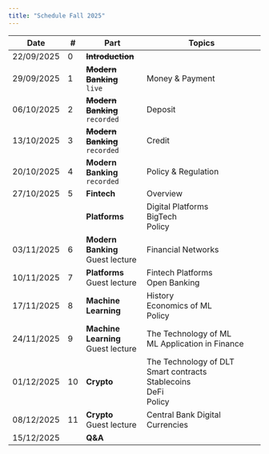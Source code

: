 ```yaml
---
title: "Schedule Fall 2025"
---
```


| Date       | #  | Part                         | Topics                                                                 |
|------------|----|------------------------------|------------------------------------------------------------------------|
| 22/09/2025 | 0  | ~~**Introduction**~~             |                                                                        |
| 29/09/2025 | 1  | ~~**Modern Banking**~~<br> `live`           | Money & Payment                                                        |
| 06/10/2025 | 2  | ~~**Modern Banking**~~<br> `recorded`           | Deposit                                                  |
| 13/10/2025 | 3  | ~~**Modern Banking**~~ `recorded`          | Credit                                                                 |
| 20/10/2025 | 4  | **Modern Banking**  `recorded`         | Policy & Regulation                                                    |
| 27/10/2025 | 5  | **Fintech**                  | Overview                                                               |
|            |    | **Platforms**                | Digital Platforms<br>BigTech<br>Policy                                 |
| 03/11/2025 | 6  | **Modern Banking** <br>Guest lecture | Financial Networks                                            |
| 10/11/2025 | 7  | **Platforms** <br>Guest lecture | Fintech Platforms<br>Open Banking                                  |
| 17/11/2025 | 8  | **Machine Learning**         | History<br>Economics of ML<br>Policy                                   |
| 24/11/2025 | 9  | **Machine Learning** <br>Guest lecture | The Technology of ML<br>ML Application in Finance             |
| 01/12/2025 | 10 | **Crypto**                   | The Technology of DLT<br>Smart contracts<br>Stablecoins<br>DeFi<br>Policy |
| 08/12/2025 | 11 | **Crypto** <br>Guest lecture| Central Bank Digital Currencies                                       |
| 15/12/2025 |    | **Q&A**                      |                                                                        |